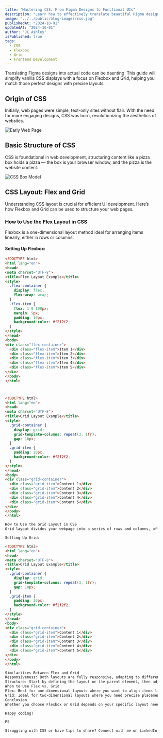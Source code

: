```yaml
---
title: "Mastering CSS: From Figma Designs to Functional UIs"
description: "Learn how to effectively translate beautiful Figma designs into functional user interfaces using CSS Flexbox and Grid layouts."
image: "../../public/blog-images/css.jpg"
publishedAt: "2024-10-01"
updatedAt: "2024-10-01"
author: "JC Ashley"
isPublished: true
tags: 
  - CSS
  - Flexbox
  - Grid
  - Frontend Development
---
```


Translating Figma designs into actual code can be daunting. This guide will simplify vanilla CSS displays with a focus on Flexbox and Grid, helping you match those perfect designs with precise layouts.

## Origin of CSS

Initially, web pages were simple, text-only sites without flair. With the need for more engaging designs, CSS was born, revolutionizing the aesthetics of websites.

![Early Web Page](https://www.history.com/news/the-worlds-first-web-site "The World's First Web Site")

## Basic Structure of CSS

CSS is foundational in web development, structuring content like a pizza box holds a pizza — the box is your browser window, and the pizza is the website content.

![CSS Box Model](https://example.com/css-box-model.png "CSS Box Model")

## CSS Layout: Flex and Grid

Understanding CSS layout is crucial for efficient UI development. Here’s how Flexbox and Grid can be used to structure your web pages.

### How to Use the Flex Layout in CSS

Flexbox is a one-dimensional layout method ideal for arranging items linearly, either in rows or columns.

#### Setting Up Flexbox:

```html
<!DOCTYPE html>
<html lang="en">
<head>
<meta charset="UTF-8">
<title>Flex Layout Example</title>
<style>
  .flex-container {
    display: flex;
    flex-wrap: wrap;
  }
  .flex-item {
    flex: 1 0 100px; 
    margin: 5px; 
    padding: 10px; 
    background-color: #f2f2f2; 
  }
</style>
</head>
<body>
<div class="flex-container">
  <div class="flex-item">Item 1</div>
  <div class="flex-item">Item 2</div>
  <div class="flex-item">Item 3</div>
  <div class="flex-item">Item 4</div>
  <div class="flex-item">Item 5</div>
</div>
</body>
</html>



<!DOCTYPE html>
<html lang="en">
<head>
<meta charset="UTF-8">
<title>Grid Layout Example</title>
<style>
  .grid-container {
    display: grid;
    grid-template-columns: repeat(3, 1fr);
    gap: 10px;
  }
  .grid-item {
    padding: 20px; 
    background-color: #f2f2f2;
  }
</style>
</head>
<body>
<div class="grid-container">
  <div class="grid-item">Content 1</div>
  <div class="grid-item">Content 2</div>
  <div class="grid-item">Content 3</div>
  <div class="grid-item">Content 4</div>
  <div class="grid-item">Content 5</div>
</div>
</body>
</html>

How to Use the Grid Layout in CSS
Grid layout divides your webpage into a series of rows and columns, offering precise control over the layout.

Setting Up Grid:

<!DOCTYPE html>
<html lang="en">
<head>
<meta charset="UTF-8">
<title>Grid Layout Example</title>
<style>
  .grid-container {
    display: grid;
    grid-template-columns: repeat(3, 1fr);
    gap: 10px;
  }
  .grid-item {
    padding: 20px; 
    background-color: #f2f2f2;
  }
</style>
</head>
<body>
<div class="grid-container">
  <div class="grid-item">Content 1</div>
  <div class="grid-item">Content 2</div>
  <div class="grid-item">Content 3</div>
  <div class="grid-item">Content 4</div>
  <div class="grid-item">Content 5</div>
</div>
</body>
</html>

Similarities Between Flex and Grid
Responsiveness: Both layouts are fully responsive, adapting to different screen sizes.
Structure: Start by defining the layout on the parent element, then adjust the children elements.
When to Use Flex vs. Grid
Flex: Best for one-dimensional layouts where you want to align items linearly.
Grid: Ideal for two-dimensional layouts where you need precise placement in rows and columns.
Conclusion
Whether you choose Flexbox or Grid depends on your specific layout needs. Both are powerful tools that can help you bring complex Figma designs to life with accuracy and ease.

Happy coding!

PS

Struggling with CSS or have tips to share? Connect with me on LinkedIn for more discussions and tips.